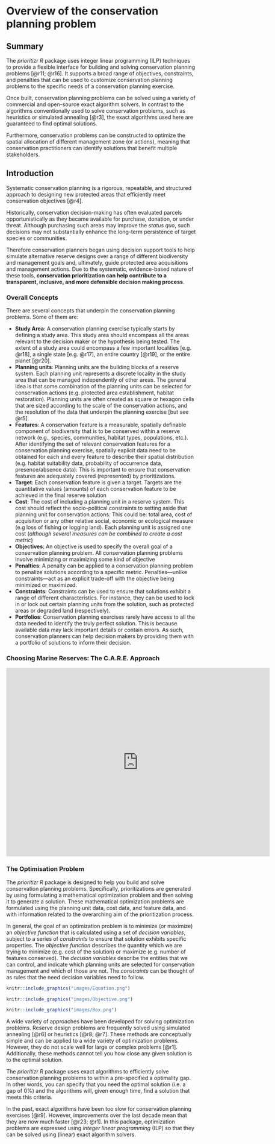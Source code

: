 # Overview of the conservation planning problem

## Summary

The _prioritizr R_ package uses integer linear programming (ILP) techniques to provide a flexible interface for building and solving conservation planning problems [@r11; @r16]. It supports a broad range of objectives, constraints, and penalties that can be used to customize conservation planning problems to the specific needs of a conservation planning exercise. 

Once built, conservation planning problems can be solved using a variety of commercial and open-source exact algorithm solvers. In contrast to the algorithms conventionally used to solve conservation problems, such as heuristics or simulated annealing [@r3], the exact algorithms used here are guaranteed to find optimal solutions. 

Furthermore, conservation problems can be constructed to optimize the spatial allocation of different management zone (or actions), meaning that conservation practitioners can identify solutions that benefit multiple stakeholders. 

## Introduction

Systematic conservation planning is a rigorous, repeatable, and structured approach to designing new protected areas that efficiently meet conservation objectives [@r4]. 

Historically, conservation decision-making has often evaluated parcels opportunistically as they became available for purchase, donation, or under threat. Although purchasing such areas may improve the _status quo_, such decisions may not substantially enhance the long-term persistence of target species or communities. 

Therefore conservation planners began using decision support tools to help simulate alternative reserve designs over a range of different biodiversity and management goals and, ultimately, guide protected area acquisitions and management actions. Due to the systematic, evidence-based nature of these tools, **conservation prioritization can help contribute to a transparent, inclusive, and more defensible decision making process**.

### Overall Concepts
There are several concepts that underpin the conservation planning problems. Some of them are:
  
* **Study Area**: A conservation planning exercise typically starts by defining a study area. This study area should encompass all the areas relevant to the decision maker or the hypothesis being tested. The extent of a study area could encompass a few important localities [e.g. @r18], a single state [e.g. @r17], an entire country [@r19], or the entire planet [@r20].
* **Planning units**: Planning units are the building blocks of a reserve system. Each planning unit represents a discrete locality in the study area that can be managed independently of other areas. The general idea is that some combination of the planning units can be selected for conservation actions (e.g. protected area establishment, habitat restoration). Planning units are often created as square or hexagon cells that are sized according to the scale of the conservation actions, and the resolution of the data that underpin the planning exercise [but see @r5].
* **Features**: A conservation feature is a measurable, spatially definable component of biodiversity that is to be conserved within a reserve network (e.g., species, communities, habitat types, populations, etc.). After identifying the set of relevant conservation features for a conservation planning exercise, spatially explicit data need to be obtained for each and every feature to describe their spatial distribution (e.g. habitat suitability data, probability of occurrence data, presence/absence data). This is important to ensure that conservation features are adequately covered (represented) by prioritizations. 
* **Target**: Each conservation feature is given a target. Targets are the quantitative values (amounts) of each conservation feature to be achieved in the final reserve solution
* **Cost**: The cost of including a planning unit in a reserve system. This cost should reflect the socio-political constraints to setting aside that planning unit for conservation actions. This could be: total area, cost of acquisition or any other relative social, economic or ecological measure (e.g loss of fishing or logging land). Each planning unit is assigned one cost (*although several measures can be combined to create a cost metric*)
* **Objectives**: An objective is used to specify the overall goal of a conservation planning problem. All conservation planning problems involve minimizing or maximizing some kind of objective
* **Penalties**: A penalty can be applied to a conservation planning problem to penalize solutions according to a specific metric. Penalties---unlike constraints---act as an explicit trade-off with the objective being minimized or maximized.
* **Constraints**: Constraints can be used to ensure that solutions exhibit a range of different characteristics. For instance, they can be used to lock in or lock out certain planning units from the solution, such as protected areas or degraded land (respectively).
* **Portfolios**: Conservation planning exercises rarely have access to all the data needed to identify the truly perfect solution. This is because available data may lack important details or contain errors. As such, conservation planners can help decision makers by providing them with a portfolio of solutions to inform their decision.

### Choosing Marine Reserves: The C.A.R.E. Approach

<iframe width = "700" height = "500" src = "https://www.youtube.com/embed/1IDeKJJO7s8" frameborder = "0" allowfullscreen></iframe>

### The Optimisation Problem

The _prioritizr R_ package is designed to help you build and solve conservation planning problems. Specifically, prioritizations are generated by using formulating a mathematical optimization problem and then solving it to generate a solution. These mathematical optimization problems are formulated using the planning unit data, cost data, and feature data, and with information related to the overarching aim of the prioritization process. 

In general, the goal of an optimization problem is to minimize (or maximize) an _objective function_ that is calculated using a set of _decision variables_, subject to a series of _constraints_ to ensure that solution exhibits specific properties. The _objective function_ describes the quantity which we are trying to minimize (e.g. cost of the solution) or maximize (e.g. number of features conserved). The _decision variables_ describe the entities that we can control, and indicate which planning units are selected for conservation management and which of those are not. The _constraints_ can be thought of as rules that the need decision variables need to follow. 

```r
knitr::include_graphics("images/Equation.png")
```


```r
knitr::include_graphics("images/Objective.png")
```


```r
knitr::include_graphics("images/Box.png")
```


A wide variety of approaches have been developed for solving optimization problems. Reserve design problems are frequently solved using simulated annealing [@r6] or heuristics [@r8; @r7]. These methods are conceptually simple and can be applied to a wide variety of optimization problems. However, they do not scale well for large or complex problems [@r1]. Additionally, these methods cannot tell you how close any given solution is to the optimal solution. 

The _prioritizr R_ package uses exact algorithms to efficiently solve conservation planning problems to within a pre-specified a optimality gap. In other words, you can specify that you need the optimal solution (i.e. a gap of 0%) and the algorithms will, given enough time, find a solution that meets this criteria. 

In the past, exact algorithms have been too slow for conservation planning exercises [@r9]. However, improvements over the last decade mean that they are now much faster [@r23; @r1]. In this package, optimization problems are expressed using _integer linear programming_ (ILP) so that they can be solved using (linear) exact algorithm solvers.
